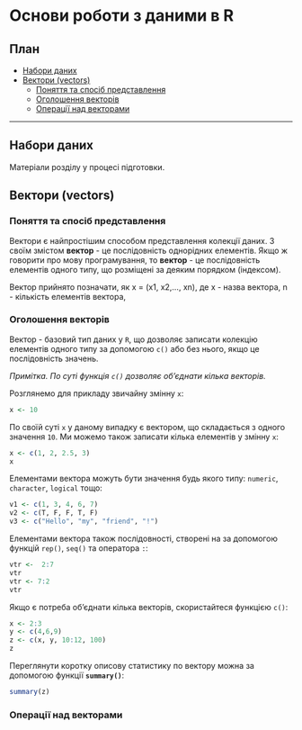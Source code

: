 # Основи роботи з даними в R {#chapter3}


## План {-}

- [Набори даних](#chapter31)
- [Вектори (vectors)](#chapter32)
    - [Поняття та спосіб представлення](#chapter321)
    - [Оголошення векторів](#chapter322)
    - [Операції над векторами](#chapter323)
  
---

## Набори даних {#chapter31}

<div class="alert alert-danger">
<i class="fa-2x fas fa-alert fa-battery-quarter"></i>
Матеріали розділу у процесі підготовки.
</div>

## Вектори (vectors) {#chapter32}

### Поняття та спосіб представлення {#chapter321}

Вектори є найпростішим способом представлення колекції даних. З своїм змістом **вектор** - це послідовність однорідних елементів. Якщо ж говорити про мову програмування, то **вектор** - це послідовність елементів одного типу, що розміщені за деяким порядком (індексом).

Вектор прийнято позначати, як x = (x1, x2,..., xn), де х - назва вектора, n - кількість елементів вектора,

### Оголошення векторів {#chapter322}

Вектор - базовий тип даних у `R`, що дозволяє записати колекцію елементів одного типу за допомогою `c()` або без нього, якщо це послідовність значень. 

_Примітка. По суті функція `c()` дозволяє об'єднати кілька векторів._

Розглянемо для прикладу звичайну змінну `x`:

```r
x <- 10
```

По своїй суті `x` у даному випадку є вектором, що складається з одного значення `10`. Ми можемо також записати кілька елементів у змінну `x`:

```r
x <- c(1, 2, 2.5, 3)
x
```

Елементами вектора можуть бути значення будь якого типу: `numeric`, `character`, `logical` тощо:

```r
v1 <- c(1, 3, 4, 6, 7)
v2 <- c(T, F, F, T, F)
v3 <- c("Hello", "my", "friend", "!")
```

Елементами вектора також послідовності, створені на за допомогою функцій `rep()`, `seq()` та оператора `:`:

```r
vtr <-  2:7
vtr
vtr <- 7:2
vtr
```

Якщо є потреба об'єднати кілька векторів, скористайтеся функцією `c()`:

```r
x <- 2:3
y <- c(4,6,9)
z <- c(x, y, 10:12, 100)
z
```

Переглянути коротку описову статистику по вектору можна за допомогою функції **`summary()`**:

```r
summary(z)
```
### Операції над векторами {#chapter323}

